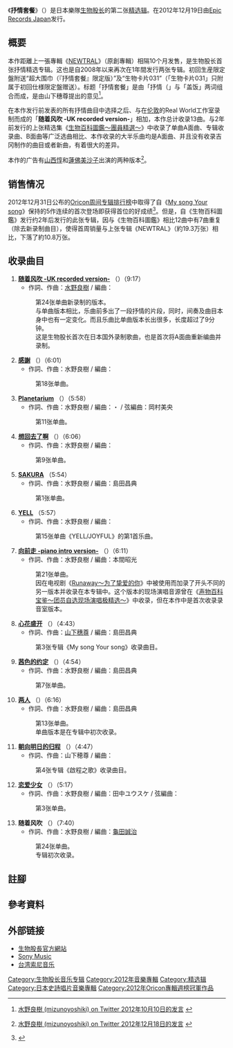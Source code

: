 {{Infobox Album
| Name           = 抒情套餐
| Type           = [[精选辑|精选辑]]
| Artist         = [[生物股长|生物股长]]
| Cover          = Baradon.jpg
| Released       = 2012年12月19日
| Recorded       = 2006年－2012年<br/>{{JPN}}<br/>{{GBR}}（只有#1）
| Genre          = [[J-POP|J-POP]]
| Length         = 79分6秒
| Label          = [[Epic_Records_Japan_Inc.|Epic Records Japan]]
| Producer       = 
| Reviews        = 
| Chart position = *周间最高排行第1位（[[Oricon公信榜|Oricon]]）<ref>{{ja icon}}{{Cite web|url=http://www.oricon.co.jp/rank/ja/w/2012-12-31/|title=2012年12月17日〜2012年12月23日のCDアルバム週間ランキング（2012年12月31日付） 1位〜5位|publisher=[[Oricon|Oricon]]|accessdate=2013-05-02|archive-date=2019年3月6日|archive-url=https://web.archive.org/web/20190306044216/https://www.oricon.co.jp/rank/ja/w/2012-12-31/|dead-url=no}}</ref>
*2012年12月度月間排行第6位（Oricon）<ref>{{ja icon}}{{Cite web|url=http://www.oricon.co.jp/rank/ja/m/2012-12/more/2/|title=2012年12月のCDアルバム月間ランキング（2012年12月度） 6位〜10位|publisher=[[Oricon|Oricon]]|accessdate=2013-05-02}}</ref>
*2013年1月度月間排行第4位（Oricon）<ref>{{ja icon}}{{Cite web|url=http://www.oricon.co.jp/rank/ja/m/2013-01/|title=2013年01月のCDアルバム月間ランキング（2013年01月度） 1位〜5位|publisher=[[Oricon|Oricon]]|accessdate=2013-05-02|archive-date=2013-03-23|archive-url=https://web.archive.org/web/20130323070353/http://www.oricon.co.jp/rank/ja/m/2013-01/|dead-url=no}}</ref>
| Certification  = *白金唱片（[[日本唱片协会|日本唱片协会]]）<ref>{{ja icon}}{{cite web |url=http://www.riaj.or.jp/data/others/gold/201212.html |title=ゴールドディスク認定作品一覧　2012年12月 |publisher=[[日本唱片協會|日本唱片協會]] |date=2012 |accessdate=2012-12-27 |archive-date=2013-01-16 |archive-url=https://web.archive.org/web/20130116020034/http://www.riaj.or.jp/data/others/gold/201212.html |dead-url=no }}</ref>
| Last album     = [[NEWTRAL|NEWTRAL]]<br />（2012年）
| This album     = '''抒情套餐'''<br/>（2012年）
| Next album     = [[I_(生物股長專輯)|I]]<br/>（2013年）
| Misc           = {{Singles
 | Name          = 抒情套餐
 | Type          = 精选辑
 | Single 1      = [[随着风吹|随着风吹]]
 | Single 1 date = 2012年7月18日
  }}
}}
《'''抒情套餐'''》（{{lang-ja|バラー丼}}）是日本樂隊[[生物股长|生物股长]]的第二张[[精选辑|精选辑]]。在2012年12月19日由[[Epic_Records_Japan_Inc.|Epic Records Japan]]发行。

== 概要 ==
本作距離上一張專輯《[[NEWTRAL|NEWTRAL]]》（原創專輯）相隔10个月发售，是生物股长首张抒情精选专辑。这也是自2008年以来再次在1年間发行两张专辑。初回生産限定盤附送“超大围巾（『抒情套餐』限定版）”及“生物卡片031”（「生物卡片031」只附属于初回仕様限定盤赠送）。标题「抒情套餐」是由「抒情（{{lang-ja|バラード}}」与「盖饭」两词组合而成，是由山下穗尊提出的意见<ref>{{ja icon}}[https://twitter.com/mizunoyoshiki/status/255819612472635393 水野良樹 (mizunoyoshiki) on Twitter 2012年10月10日的发言] {{Wayback|url=https://twitter.com/mizunoyoshiki/status/255819612472635393 |date=20160311002916 }}</ref>。

在本作发行前发表的所有抒情曲目中选择之后、与在[[伦敦|伦敦]]的Real World工作室录制而成的「'''随着风吹 -UK recorded version-'''」相加，本作总计收录13曲。与2年前发行的上张精选集《[[生物百科圖鑑～團員精選～|生物百科圖鑑～團員精選～]]》中收录了单曲A面曲、专辑收录曲、B面曲等广泛选曲相比、本作收录的大半乐曲均是A面曲、并且没有收录吉冈制作的曲目或者新曲，有着很大的差异。

本作的广告有[[山西惇|山西惇]]和[[蓮佛美沙子|蓮佛美沙子]]出演的两种版本<ref>{{ja icon}}[https://twitter.com/mizunoyoshiki/status/280819434703163393 水野良樹 (mizunoyoshiki) on Twitter 2012年12月18日的发言] {{Wayback|url=https://twitter.com/mizunoyoshiki/status/280819434703163393 |date=20160308043949 }}</ref>。

== 销售情况 ==
2012年12月31日公布的[[Oricon|Oricon]][[Oricon公信榜|周间专辑排行榜]]中取得了自《[[My_song_Your_song|My song Your song]]》保持的5作连续的首次登场即获得首位的好成绩<ref>{{ja icon}}{{Cite web|url=http://www.oricon.co.jp/news/rankmusic/2019994/full/ |title=【オリコン】いきものがかり、アルバム5作連続首位 サザン以来男女グループ16年ぶり|publisher=[[Oricon|Oricon]]|accessdate=2012-12-25}}</ref>。但是，自《生物百科圖鑑》发行约2年后发行的此张专辑，因与《生物百科圖鑑》相比12曲中有7曲重复（除去新录制曲目），使得首周销量与上张专辑《NEWTRAL》（約19.3万张）相比，下落了約10.8万张。

== 收录曲目 ==
#'''[[随着风吹|随着风吹 -UK recorded version-]]''' （{{lang|ja|風が吹いている -UK recorded version-}}）（9:17）
#*作詞、作曲：[[水野良樹|水野良樹]] / 編曲：{{link-ja|井上鑑|井上鑑}}  　　 
#:第24张单曲新录制的版本。
#:与单曲版本相比，乐曲前多出了一段抒情的片段，同时，间奏及曲目本身中也有一定变化。而且乐曲比单曲版本长出很多，长度超过了9分钟。
#:这是生物股长首次在日本国外录制歌曲，也是首次将A面曲重新编曲并录制。
#'''[[感謝_(生物股長單曲)|感謝]]''' （{{lang|ja|ありがとう}}）（6:01）
#*作詞、作曲：水野良樹 / 編曲：{{link-ja|本間昭光|本間昭光}}
#:第18张单曲。
#'''[[Planetarium|Planetarium]]''' （{{lang|ja|プラネタリウム}}）（5:58）
#*作詞、作曲：水野良樹 / 編曲：{{link-ja|田中ユウスケ|田中ユウスケ}}・{{link-ja|湯浅篤|湯浅篤}} / 弦編曲：岡村美央
#:第11张单曲。
#'''[[想回去了啊|想回去了啊]]''' （{{lang|ja|帰りたくなったよ}}）（6:06）
#*作詞、作曲：水野良樹 / 編曲：{{link-ja|島田昌典|島田昌典}}
#:第9张单曲。
#'''[[SAKURA_(生物股長單曲)|SAKURA]]''' （5:54）
#*作詞、作曲：水野良樹 / 編曲：島田昌典   　　 
#:第1张单曲。
#'''[[YELL/JOYFUL|YELL]]''' （5:57）
#*作詞、作曲：水野良樹 / 編曲：{{link-ja|松任谷正隆|松任谷正隆}}
#:第15张单曲《YELL/JOYFUL》的第1首乐曲。
#'''[[向前走_(单曲)|向前走 -piano intro version-]]''' （{{lang|ja|歩いていこう -piano intro version-}}）（6:11）
#*作詞、作曲：水野良樹 / 編曲：本間昭光
#:第21张单曲。
#:因在电视剧《[[Runaway〜为了挚爱的你|Runaway〜为了挚爱的你]]》中被使用而加录了开头不同的另一版本并收录在本专辑中。这个版本的现场演唱音源曾在《[[NEWTRAL#收录歌曲|声物百科宝鉴～团员自选现场演唱极精选～]]》中收录，但在本作中是首次收录录音室版本。
#'''[[My_song_Your_song#收录曲目|心花盛开]]''' （{{lang|ja|心の花を咲かせよう}}）（4:43）
#*作詞、作曲：[[山下穗尊|山下穗尊]] / 編曲：島田昌典
#:第3张专辑《My song Your song》收录曲目。
#'''[[茜色的约定|茜色的约定]]''' （{{lang|ja|茜色の約束}}）（4:54）
#*作詞、作曲：水野良樹 / 編曲：島田昌典
#:第7张单曲。
#'''[[两人_(生物股长单曲)|两人]]''' （{{lang|ja|ふたり}}）（6:16）
#*作詞、作曲：水野良樹 / 編曲：島田昌典
#:第13张单曲。
#:单曲版本是在专辑中初次收录。
#'''[[啟程之歌_(專輯)#收录曲目|朝向明日的归程]]''' （{{lang|ja|明日へ向かう帰り道}}）（4:47）
#*作詞、作曲：山下穂尊 / 編曲：{{link-ja|住友紀人|住友紀人}}
#:第4张专辑《啟程之歌》收录曲目。
#'''[[恋爱少女|恋爱少女]]''' （{{lang|ja|コイスルオトメ}}）（5:17）
#*作詞、作曲：水野良樹 / 編曲：田中ユウスケ / 弦編曲：{{link-ja|弦一徹|弦一徹}}
#:第3张单曲。
#'''随着风吹''' （{{lang|ja|風が吹いている}}）（7:40）
#*作詞、作曲：水野良樹 / 編曲：[[龜田誠治|龜田誠治]]   　　 
#:第24张单曲。
#:专辑初次收录。

== 註腳 ==
<div class="references-small">	
<references group="註" />	
</div>

== 參考資料 ==
{{Reflist}}

== 外部链接 ==
* [https://web.archive.org/web/20130519051209/http://ikimonogakari.com/discography/album/escl-400/ 生物股長官方網站]{{ja icon}}
* [http://www.sonymusic.co.jp/Music/Arch/ES/Ikimonogakari/?ESCL-4008 Sony Music]{{ja icon}}
* [https://www.sonymusic.com.tw/main/album/抒情套餐-抒情精選超大碗限定盤-生物股長-ikimonogakari-88765437022 台湾索尼音乐]{{dead link|date=2018年3月 |bot=InternetArchiveBot |fix-attempted=yes }}

{{生物股长}}
{{Oricon專輯週榜冠軍 (2012年)|2012年12月31日}}

{{DEFAULTSORT:Baradon}}
[[Category:生物股长音乐专辑|Category:生物股长音乐专辑]]
[[Category:2012年音樂專輯|Category:2012年音樂專輯]]
[[Category:精选辑|Category:精选辑]]
[[Category:日本史詩唱片音樂專輯|Category:日本史詩唱片音樂專輯]]
[[Category:2012年Oricon專輯週榜冠軍作品|Category:2012年Oricon專輯週榜冠軍作品]]